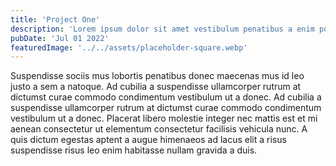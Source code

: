 ```yaml
---
title: 'Project One'
description: 'Lorem ipsum dolor sit amet vestibulum penatibus a enim potenti duis.'
pubDate: 'Jul 01 2022'
featuredImage: '../../assets/placeholder-square.webp'
---
```






<ProjectImage path={image1} alt="###"/>

<ProjectImage path={image2} alt="###"/>

Suspendisse sociis mus lobortis penatibus donec maecenas mus id leo justo a sem a natoque. Ad cubilia a suspendisse ullamcorper rutrum at dictumst curae commodo condimentum vestibulum ut a donec. Ad cubilia a suspendisse ullamcorper rutrum at dictumst curae commodo condimentum vestibulum ut a donec. Placerat libero molestie integer nec mattis est et mi aenean consectetur ut elementum consectetur facilisis vehicula nunc. A quis dictum egestas aptent a augue himenaeos ad lacus elit a risus suspendisse risus leo enim habitasse nullam gravida a duis.
